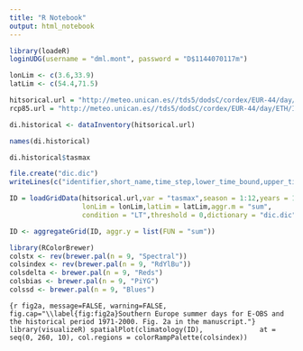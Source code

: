 ```yaml
---
title: "R Notebook"
output: html_notebook
---
```


```r
library(loadeR)
loginUDG(username = "dml.mont", password = "D$1144070117m")
```

```r
lonLim <- c(3.6,33.9)
latLim <- c(54.4,71.5)
```

```r
hitsorical.url = "http://meteo.unican.es//tds5/dodsC/cordex/EUR-44/day/ETH/ICHEC-EC-EARTH_historical_r12i1p1_CCLM5-0-6_v1_day.ncml"
rcp85.url = "http://meteo.unican.es//tds5/dodsC/cordex/EUR-44/day/ETH/ICHEC-EC-EARTH_rcp85_r12i1p1_CCLM5-0-6_v1_day.ncml"
```

```r
di.historical <- dataInventory(hitsorical.url)
```

```r
names(di.historical)
```

```r
di.historical$tasmax
```



```r
file.create("dic.dic")
writeLines(c("identifier,short_name,time_step,lower_time_bound,upper_time_bound,cell_metod,offset,scale,deaccum,derived,interface","tasmax,tasmax,24h,0,24,max,-273.15,1,0,0,"), "dic.dic")
```

```r
ID = loadGridData(hitsorical.url,var = "tasmax",season = 1:12,years = 1971:2000,
                  lonLim = lonLim,latLim = latLim,aggr.m = "sum",
                  condition = "LT",threshold = 0,dictionary = "dic.dic")
```

```r
ID <- aggregateGrid(ID, aggr.y = list(FUN = "sum"))
```


```r
library(RColorBrewer)
colstx <- rev(brewer.pal(n = 9, "Spectral"))
colsindex <- rev(brewer.pal(n = 9, "RdYlBu"))
colsdelta <- brewer.pal(n = 9, "Reds")
colsbias <- brewer.pal(n = 9, "PiYG")
colssd <- brewer.pal(n = 9, "Blues")
```

```{r fig2a, message=FALSE, warning=FALSE, fig.cap="\\label{fig:fig2a}Southern Europe summer days for E-OBS and the historical period 1971-2000. Fig. 2a in the manuscript."}
library(visualizeR)
spatialPlot(climatology(ID), 
            at = seq(0, 260, 10), col.regions = colorRampPalette(colsindex))
```